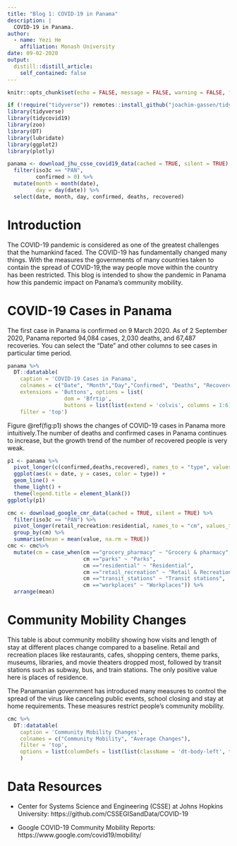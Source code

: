 ```yaml
---
title: "Blog 1: COVID-19 in Panama"
description: |
  COVID-19 in Panama.
author:
  - name: Yezi He
    affiliation: Monash University
date: 09-02-2020
output:
  distill::distill_article:
    self_contained: false
---
```


```r
knitr::opts_chunk$set(echo = FALSE, message = FALSE, warning = FALSE, fig.align = 'center')
```

```r
if (!require("tidyverse")) remotes::install_github("joachim-gassen/tidycovid19")
library(tidyverse)
library(tidycovid19)
library(zoo)
library(DT)
library(lubridate)
library(ggplot2)
library(plotly)
```

```r
panama <- download_jhu_csse_covid19_data(cached = TRUE, silent = TRUE) %>%
  filter(iso3c == "PAN",
         confirmed > 0) %>%
  mutate(month = month(date),
         day = day(date)) %>%
  select(date, month, day, confirmed, deaths, recovered) 
```

# Introduction

The COVID-19 pandemic is considered as one of the greatest challenges that the humankind faced. The COVID-19 has fundamentally changed many things. With the measures the governments of many countries taken to contain the spread of COVID-19,the way people move within the country has been restricted. This blog is intended to show the pandemic in Panama how this pandemic impact on Panama's community mobility.

# COVID-19 Cases in Panama

The first case in Panama is confirmed on 9 March 2020. As of 2 September 2020, Panama reported 94,084 cases, 2,030 deaths, and 67,487 recoveries. You can select the "Date" and other columns to see cases in particular time period.

```r
panama %>%
  DT::datatable(
    caption = 'COVID-19 Cases in Panama',
    colnames = c("Date", "Month","Day","Confirmed", "Deaths", "Recovered"),
    extensions = 'Buttons', options = list(
                  dom = 'Bfrtip',
                  buttons = list(list(extend = 'colvis', columns = 1:6))),
    filter = 'top')
```
Figure \@ref(fig:p1) shows the changes of COVID-19 cases in Panama more intuitively.The number of deaths and confirmed cases in Panama continues to increase, but the growth trend of the number of recovered people is very weak.

```r
p1 <- panama %>%
  pivot_longer(c(confirmed,deaths,recovered), names_to = "type", values_to = "cases") %>%
  ggplot(aes(x = date, y = cases, color = type)) +
  geom_line() +
  theme_light() +
  theme(legend.title = element_blank())
ggplotly(p1)
```


```r
cmc <- download_google_cmr_data(cached = TRUE, silent = TRUE) %>%
  filter(iso3c == "PAN") %>%
  pivot_longer(retail_recreation:residential, names_to = "cm", values_to = "value") %>%
  group_by(cm) %>%
  summarise(mean = mean(value, na.rm = TRUE)) 
cmc <- cmc%>%
  mutate(cm = case_when(cm =="grocery_pharmacy" ~ "Grocery & pharmacy",
                        cm =="parks" ~ "Parks",
                        cm =="residential" ~ "Residential",
                        cm =="retail_recreation" ~ "Retail & Recreation",
                        cm =="transit_stations" ~ "Transit stations",
                        cm =="workplaces" ~ "Workplaces")) %>%
  arrange(mean)
```

# Community Mobility Changes

This table is about community mobility showing how visits and length of stay at different places change compared to a baseline. Retail and recreation places like restaurants, cafes, shopping centers, theme parks, museums, libraries, and movie theaters dropped most, followed by transit stations such as subway, bus, and train stations. The only positive value here is places of residence.

The Panamanian government has introduced many measures to control the spread of the virus like canceling public events, school closing and stay at home requirements. These measures restrict people's community mobility.


```r
cmc %>%
  DT::datatable(
    caption = 'Community Mobility Changes',
    colnames = c("Community Mobility", "Average Changes"),
    filter = 'top',
    options = list(columnDefs = list(list(className = 'dt-body-left', targets = 0:2)))
    )
```
# Data Resources

* Center for Systems Science and Engineering (CSSE) at Johns Hopkins University: https://github.com/CSSEGISandData/COVID-19

* Google COVID-19 Community Mobility Reports: https://www.google.com/covid19/mobility/